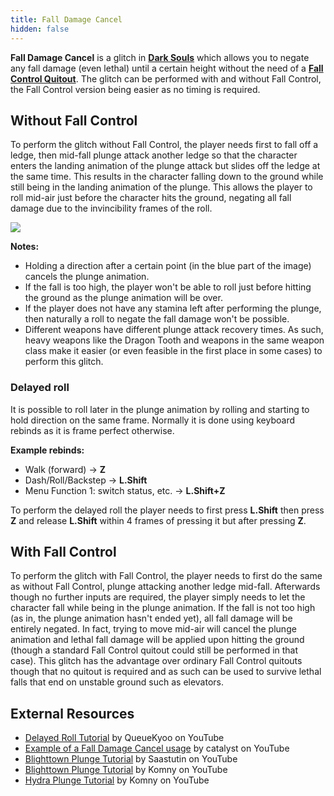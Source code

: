 ```yaml
---
title: Fall Damage Cancel
hidden: false
---
```



**Fall Damage Cancel** is a glitch in [**Dark Souls**](/darksouls) which allows you to negate any fall damage (even lethal) until a certain height without the need of a [**Fall Control Quitout**](/darksouls/fall-control-quitout). The glitch can be performed with and without Fall Control, the Fall Control version being easier as no timing is required.

## Without Fall Control

To perform the glitch without Fall Control, the player needs first to fall off a ledge, then mid-fall plunge attack another ledge so that the character enters the landing animation of the plunge attack but slides off the ledge at the same time. This results in the character falling down to the ground while still being in the landing animation of the plunge. This allows the player to roll mid-air just before the character hits the ground, negating all fall damage due to the invincibility frames of the roll.

![](/pages/darksouls/fall-damage-cancel/PlungeGraphic.png)

**Notes:**

- Holding a direction after a certain point (in the blue part of the image) cancels the plunge animation.
- If the fall is too high, the player won't be able to roll just before hitting the ground as the plunge animation will be over.
- If the player does not have any stamina left after performing the plunge, then naturally a roll to negate the fall damage won't be possible.
- Different weapons have different plunge attack recovery times. As such, heavy weapons like the Dragon Tooth and weapons in the same weapon class make it easier (or even feasible in the first place in some cases) to perform this glitch.

### **Delayed roll**

It is possible to roll later in the plunge animation by rolling and starting to hold direction on the same frame. Normally it is done using keyboard rebinds as it is frame perfect otherwise.

**Example rebinds:**

- Walk (forward) -> **Z**
- Dash/Roll/Backstep -> **L.Shift**
- Menu Function 1: switch status, etc. -> **L.Shift+Z**

To perform the delayed roll the player needs to first press **L.Shift** then press **Z** and release **L.Shift** within 4 frames of pressing it but after pressing **Z**.

## With Fall Control

To perform the glitch with Fall Control, the player needs to first do the same as without Fall Control, plunge attacking another ledge mid-fall. Afterwards though no further inputs are required, the player simply needs to let the character fall while being in the plunge animation. If the fall is not too high (as in, the plunge animation hasn't ended yet), all fall damage will be entirely negated. In fact, trying to move mid-air will cancel the plunge animation and lethal fall damage will be applied upon hitting the ground (though a standard Fall Control quitout could still be performed in that case). This glitch has the advantage over ordinary Fall Control quitouts though that no quitout is required and as such can be used to survive lethal falls that end on unstable ground such as elevators.

## External Resources

<YouTube id="https://www.youtube.com/watch?v=5RstnlGJPzk" />

- [Delayed Roll Tutorial](https://www.youtube.com/watch?v=5RstnlGJPzk) by QueueKyoo on YouTube
- [Example of a Fall Damage Cancel usage](https://youtu.be/UTkffjeJGLs) by catalyst on YouTube
- [Blighttown Plunge Tutorial](https://youtu.be/nTNjpc8BgAw) by Saastutin on YouTube
- [Blighttown Plunge Tutorial](https://youtu.be/iZ290pnQ52Q) by Komny on YouTube
- [Hydra Plunge Tutorial](https://youtu.be/-pGr8R1yimo) by Komny on YouTube
